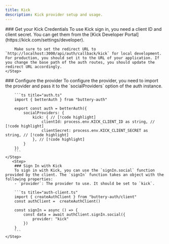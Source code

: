```yaml
---
title: Kick
description: Kick provider setup and usage.
---
```


<Steps>
    <Step> 
        ### Get your Kick Credentials
        To use Kick sign in, you need a client ID and client secret. You can get them from the [Kick Developer Portal](https://kick.com/settings/developer).

        Make sure to set the redirect URL to `http://localhost:3000/api/auth/callback/kick` for local development. For production, you should set it to the URL of your application. If you change the base path of the auth routes, you should update the redirect URL accordingly.
    </Step>

  <Step>
        ### Configure the provider
        To configure the provider, you need to import the provider and pass it to the `socialProviders` option of the auth instance.

        ```ts title="auth.ts"  
        import { betterAuth } from "buttery-auth"
        
        export const auth = betterAuth({
            socialProviders: {
                kick: { // [!code highlight]
                    clientId: process.env.KICK_CLIENT_ID as string, // [!code highlight]
                    clientSecret: process.env.KICK_CLIENT_SECRET as string, // [!code highlight]
                }, // [!code highlight]
            }
        })
        ```
    </Step>
       <Step>
        ### Sign In with Kick
        To sign in with Kick, you can use the `signIn.social` function provided by the client. The `signIn` function takes an object with the following properties:
        - `provider`: The provider to use. It should be set to `kick`.

        ```ts title="auth-client.ts"  
        import { createAuthClient } from "buttery-auth/client"
        const authClient =  createAuthClient()
        
        const signIn = async () => {
            const data = await authClient.signIn.social({
                provider: "kick"
            })
        }
        ```
    </Step>
</Steps>
